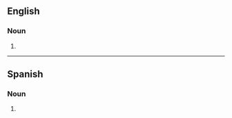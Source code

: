 {{also|estâncias}}

==English==

===Noun===
{{head|en|noun plural form}}

# {{plural of|estancia|lang=en}}

----

==Spanish==

===Noun===
{{head|es|noun form|g=f-p}}

# {{plural of|estancia|lang=es}}